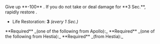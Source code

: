 
<Boon boon={DbBoons.Duos.phoenixSkin}>
Give up **-100** <IconMaxLife />. If you do not take or deal damage for **3 Sec.**, rapidly restore <IconLife />.

- Life Restoration: **3** _(every 1 Sec.)_

</Boon>

<Callout>
  **Required** _(one of the following from Apollo):_
  <BoonGrid
    boons={[
      DbBoons.Apollo.novaStrike,
      DbBoons.Apollo.novaFlourish,
      DbBoons.Apollo.solarRing,
      DbBoons.Apollo.lucidGain,
      DbBoons.Apollo.blindingSprint,
    ]}
  />
</Callout>

<Callout>
  **Required** _(one of the following from Hestia):_
  <BoonGrid
    boons={[
      DbBoons.Hestia.flameStrike,
      DbBoons.Hestia.flameFlourish,
      DbBoons.Hestia.smolderRing,
      DbBoons.Hestia.hearthGain,
      DbBoons.Hestia.sootSprint,
    ]}
  />
</Callout>

<Callout>
  **Required** _(from Hestia):_
  <BoonGrid boons={[DbBoons.Hestia.burntOffering]} />
</Callout>
